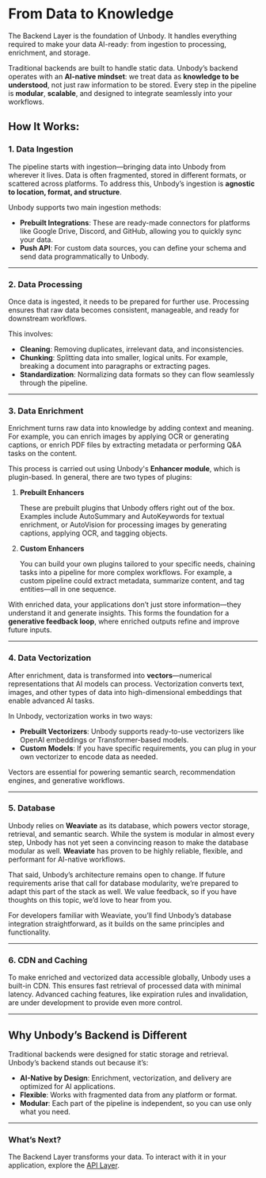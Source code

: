 # From Data to Knowledge

The Backend Layer is the foundation of Unbody. It handles everything required to make your data AI-ready: from ingestion to processing, enrichment, and storage.

Traditional backends are built to handle static data. Unbody’s backend operates with an **AI-native mindset**: we treat data as **knowledge to be understood**, not just raw information to be stored. Every step in the pipeline is **modular**, **scalable**, and designed to integrate seamlessly into your workflows.


## How It Works:

### **1. Data Ingestion**

The pipeline starts with ingestion—bringing data into Unbody from wherever it lives. Data is often fragmented, stored in different formats, or scattered across platforms. To address this, Unbody’s ingestion is **agnostic to location, format, and structure**.

Unbody supports two main ingestion methods:

- **Prebuilt Integrations**: These are ready-made connectors for platforms like Google Drive, Discord, and GitHub, allowing you to quickly sync your data.
- **Push API**: For custom data sources, you can define your schema and send data programmatically to Unbody.

---

### **2. Data Processing**

Once data is ingested, it needs to be prepared for further use. Processing ensures that raw data becomes consistent, manageable, and ready for downstream workflows.

This involves:

- **Cleaning**: Removing duplicates, irrelevant data, and inconsistencies.
- **Chunking**: Splitting data into smaller, logical units. For example, breaking a document into paragraphs or extracting pages.
- **Standardization**: Normalizing data formats so they can flow seamlessly through the pipeline.

---

### **3. Data Enrichment**

Enrichment turns raw data into knowledge by adding context and meaning. For example, you can enrich images by applying OCR or generating captions, or enrich PDF files by extracting metadata or performing Q&A tasks on the content.

This process is carried out using Unbody's **Enhancer module**, which is plugin-based. In general, there are two types of plugins:

1. **Prebuilt Enhancers**

    These are prebuilt plugins that Unbody offers right out of the box. Examples include AutoSummary and AutoKeywords for textual enrichment, or AutoVision for processing images by generating captions, applying OCR, and tagging objects.

2. **Custom Enhancers**

    You can build your own plugins tailored to your specific needs, chaining tasks into a pipeline for more complex workflows. For example, a custom pipeline could extract metadata, summarize content, and tag entities—all in one sequence.


With enriched data, your applications don’t just store information—they understand it and generate insights. This forms the foundation for a **generative feedback loop**, where enriched outputs refine and improve future inputs.

---

### **4. Data Vectorization**

After enrichment, data is transformed into **vectors**—numerical representations that AI models can process. Vectorization converts text, images, and other types of data into high-dimensional embeddings that enable advanced AI tasks.

In Unbody, vectorization works in two ways:

- **Prebuilt Vectorizers**: Unbody supports ready-to-use vectorizers like OpenAI embeddings or Transformer-based models.
- **Custom Models**: If you have specific requirements, you can plug in your own vectorizer to encode data as needed.

Vectors are essential for powering semantic search, recommendation engines, and generative workflows.

---

### **5. Database**

Unbody relies on **Weaviate** as its database, which powers vector storage, retrieval, and semantic search. While the system is modular in almost every step, Unbody has not yet seen a convincing reason to make the database modular as well. **Weaviate** has proven to be highly reliable, flexible, and performant for AI-native workflows.

That said, Unbody’s architecture remains open to change. If future requirements arise that call for database modularity, we’re prepared to adapt this part of the stack as well. We value feedback, so if you have thoughts on this topic, we’d love to hear from you.

For developers familiar with Weaviate, you’ll find Unbody’s database integration straightforward, as it builds on the same principles and functionality.

---

### **6. CDN and Caching**

To make enriched and vectorized data accessible globally, Unbody uses a built-in CDN. This ensures fast retrieval of processed data with minimal latency. Advanced caching features, like expiration rules and invalidation, are under development to provide even more control.

---

## Why Unbody’s Backend is Different

Traditional backends were designed for static storage and retrieval. Unbody’s backend stands out because it’s:

- **AI-Native by Design**: Enrichment, vectorization, and delivery are optimized for AI applications.
- **Flexible**: Works with fragmented data from any platform or format.
- **Modular**: Each part of the pipeline is independent, so you can use only what you need.

---

### What’s Next?

The Backend Layer transforms your data. To interact with it in your application, explore the [API Layer](/api-layer).
